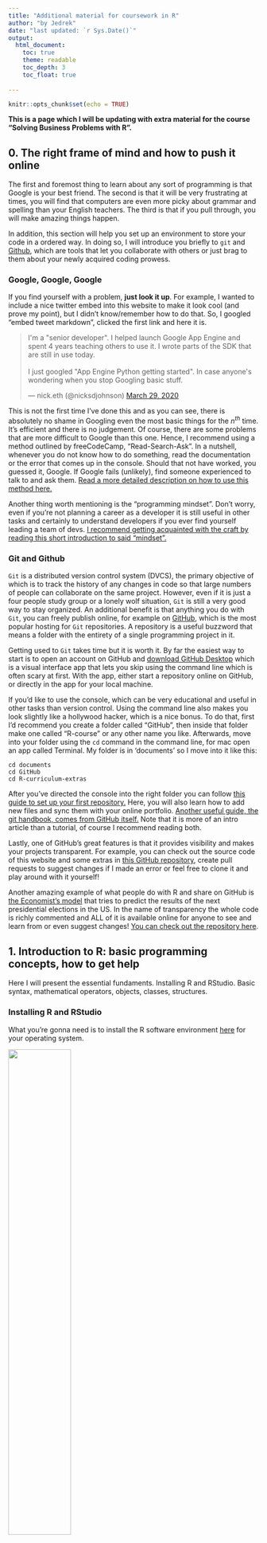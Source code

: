 ```yaml
---
title: "Additional material for coursework in R"
author: "by Jedrek"
date: "last updated: `r Sys.Date()`"
output: 
  html_document:
    toc: true 
    theme: readable
    toc_depth: 3
    toc_float: true
   
---
```


```r
knitr::opts_chunk$set(echo = TRUE)
```


**This is a page which I will be updating with extra material for the course "Solving Business Problems with R".**

## 0. The right frame of mind and how to push it online

The first and foremost thing to learn about any sort of programming is that Google is your best friend. The second is that it will be very frustrating at times, you will find that computers are even more picky about grammar and spelling than your English teachers. The third is that if you pull through, you will make amazing things happen. 

In addition, this section will help you set up an environment to store your code in a ordered way. In doing so, I will introduce you briefly to `git` and [Github](https://github.com/), which are tools that let you collaborate with others or just brag to them about your newly acquired coding prowess.

### Google, Google, Google

If you find yourself with a problem, __just look it up__. For example, I wanted to include a nice twitter embed into this website to make it look cool (and prove my point), but I didn't know/remember how to do that. So, I googled "embed tweet markdown", clicked the first link and here it is.

<blockquote class="twitter-tweet"><p lang="en" dir="ltr">I&#39;m a &quot;senior developer&quot;. I helped launch Google App Engine and spent 4 years teaching others to use it. I wrote parts of the SDK that are still in use today.<br><br>I just googled &quot;App Engine Python getting started&quot;. In case anyone&#39;s wondering when you stop Googling basic stuff.</p>&mdash; nick.eth (@nicksdjohnson) <a href="https://twitter.com/nicksdjohnson/status/1244133449323016197?ref_src=twsrc%5Etfw">March 29, 2020</a></blockquote> <script async src="https://platform.twitter.com/widgets.js" charset="utf-8"></script>

This is not the first time I've done this and as you can see, there is absolutely no shame in Googling even the most basic things for the $n^{th}$ time. It's efficient and there is no judgement. Of course, there are some problems that are more difficult to Google than this one. Hence, I recommend using a method outlined by freeCodeCamp, "Read-Search-Ask". In a nutshell, whenever you do not know how to do something, read the documentation or the error that comes up in the console. Should that not have worked, you guessed it, Google. If Google fails (unlikely), find someone experienced to talk to and ask them. [Read a more detailed description on how to use this method here.](https://www.freecodecamp.org/news/read-search-dont-be-afraid-to-ask-743a23c411b4/)

Another thing worth mentioning is the "programming mindset". Don't worry, even if you're not planning a career as a developer it is still useful in other tasks and certainly to understand developers if you ever find yourself leading a team of devs. [I recommend getting acquainted with the craft by reading this short introduction to said "mindset".](https://medium.com/@nam.huu.nguyen/so-you-want-to-learn-to-code-part-1-the-mindset-47aa27c1d341)

### Git and Github

`Git` is a distributed version control system (DVCS), the primary objective of which is to track the history of any changes in code so that large numbers of people can collaborate on the same project. However, even if it is just a four people study group or a lonely wolf situation, `Git` is still a very good way to stay organized. An additional benefit is that anything you do with `Git`, you can freely publish online, for example on [GitHub](https://github.com), which is the most popular hosting for `Git` repositories. A repository is a useful buzzword that means a folder with the entirety of a single programming project in it. 

Getting used to `Git` takes time but it is worth it. By far the easiest way to start is to open an account on GitHub and [download GitHub Desktop](https://desktop.github.com/) which is a visual interface app that lets you skip using the command line which is often scary at first. With the app, either start a repository online on GitHub, or directly in the app for your local machine.

If you'd like to use the console, which can be very educational and useful in other tasks than version control. Using the command line also makes you look slightly like a hollywood hacker, which is a nice bonus. To do that, first I'd recommend you create a folder called "GitHub", then inside that folder make one called "R-course" or any other name you like. Afterwards, move into your folder using the `cd` command in the command line, for mac open an app called Terminal. My folder is in 'documents' so I move into it like this:
```
cd documents 
cd GitHub
cd R-curriculum-extras
```
After you've directed the console into the right folder you can follow [this guide to set up your first repository.](https://www.freecodecamp.org/news/what-is-git-and-how-to-use-it-c341b049ae61/) Here, you will also learn how to add new files and sync them with your online portfolio. [Another useful guide, the git handbook, comes from GitHub itself.](https://guides.github.com/introduction/git-handbook/#github) Note that it is more of an intro article than a tutorial, of course I recommend reading both.

Lastly, one of GitHub's great features is that it provides visibility and makes your projects transparent. For example, you can check out the source code of this website and some extras in [this GitHub repository](https://github.com/jedrekmiecznikowski/R-curriculum-extras), create pull requests to suggest changes if I made an error or feel free to clone it and play around with it yourself! 

Another amazing example of what people do with R and share on GitHub is [the Economist's model](https://projects.economist.com/us-2020-forecast/president) that tries to predict the results of the next presidential elections in the US. In the name of transparency the whole code is richly commented and ALL of it is available online for anyone to see and learn from or even suggest changes! [You can check out the repository here](https://github.com/TheEconomist/us-potus-model).


## 1. Introduction to R: basic programming concepts, how to get help

Here I will present the essential fundaments. Installing R and RStudio. Basic syntax, mathematical operators, objects, classes, structures.

### Installing R and RStudio

What you're gonna need is to install the R software environment [here](https://mirrors.dotsrc.org/cran/) for your operating system.
  
![](https://eeecon.uibk.ac.at/~discdown/rprogramming/images/02/02_R_cran.jpg){width=50% height=50%}  
  
Click on the link to your OS and click on the latest version to install, for mac it's the latest .pkg file on top of the list (4.0.0)

Then install RStudio, which is an integrated development environment or [IDE](https://en.wikipedia.org/wiki/Integrated_development_environment). It is where you will spend most time with R, it has a welcoming layout and many functions that make R more accessible if you've only worked with graphical user interface tools for analyzing data, such as excel.  
To install RStudio, see https://rstudio.com/products/rstudio/download/#download for the free desktop version.

Once you've installed RStudio you should see something like this.  
  
![](images/RStudioIntro1.png)

In the panel called Console you can play around with what R can do. One of the most important things to do first is to install packages which will be usefull and/or necessary for solving the problems in this course and beyond. 

To install your first package, paste this into the console field specified on the screnshot:
```
install.packages("dplyr")
```
Once the package has been installed, to use it, we will need to load it to use it 
```
library(dplyr)
```

In any learning any programming language your best weapon is __documentation__. In R studio you can view it directly in the help window in the lower left corner. To call the documentation and find out more about a function or package simply add a question mark before the name and run it. For example, one of the two functions we've used so far is `library`, let's find out more about it. 

```
?library
```
![](images/RStudioIntro2.png)

The help box reveals all the useful information about the function, such as the description, the arguments the function takes, examples of use, related functions and the package the funtion comes from. In the case of `library`, the package is `{base}`, a related function is `require`, the description yields that the function 'loads and attaches packages', the arguments include for example `quietly`, which is a boolean that controls whether library prints out that the attaching of the package was successfull or not. Under 'Usage', you can also see the what are the default values of the arguments, for example, see that `quietly` has a default of `FALSE` so `library` will print to alert you of a successful attachment, unless you explicitly tell it not to: 
```
library(stargazer, quietly = TRUE) # I attach stargazer which is a package for latex tables
```  

If you prefer to learn through videos, here is a comprehensive intro covering the bases by "How to R". It explains the interface of RStudio and the basic capabilities and is very accessible.

<iframe width="560" height="315" src="https://www.youtube.com/embed/lVKMsaWju8w" frameborder="0"  allowfullscreen ></iframe>
  

### Basic programming concepts  

There is a plethora of resources online that explain the basics well.  
  
If you are someone who learns best by doing, I recommend the _swirl_ package, which is a built in learning experience in the R console. You can start it by installing the package, calling it and finally launching _swirl_. See the code below. (You can paste it directly into your console!) Once you launch, choose the R Programming course and start with "Basic Building Blocks".
```
install.packages("swirl") # install, you only need to do this once
library(swirl) # call
swirl() # launch
```
  
If you prefer to read, see [Chapter 4](https://r4ds.had.co.nz/workflow-basics.html) in the book by one of R's creators Hadley Wickham called "R for Data Science". Bear in mind that Wickham starts his book off with data visualisation, hence the exercise portion assumes that prerequisite. 
  
Lastly, if you're a viewer, the accessible option is a video by "How to R" which covers all the basics like using R as a calculator, assigning values and types of objects well, if slightly superficially. It is accessible, inviting and short.
  
<iframe width="560" height="315" src="https://www.youtube.com/embed/h_Nruq9-NQw" frameborder="0" allow="accelerometer; autoplay; encrypted-media; gyroscope; picture-in-picture" allowfullscreen></iframe>
  
For the student that wants to go deeper, I recommend a video from Berkeley's R bootcamp. It covers the same bases as the video above, but expands on them greatly. Contrary to the one above, it includes conceptual commentary, being a part of a lecture. What is particularly beneficial is that it does not brush over vectors and is very thorough with data structures. Unsurprisingly, it is also nearly three times the length of the previous one.
  
<iframe width="560" height="315" src="https://www.youtube.com/embed/CWrz8JJGKvI" frameborder="0" allow="accelerometer; autoplay; encrypted-media; gyroscope; picture-in-picture" allowfullscreen></iframe>
  
------
  
## 2. Question development

> *“There are no routine statistical questions, only questionable statistical routines.” — Sir David Cox*

To analyze any dataset you're being faced with in a business situation you will need to first understand it, and understanding comes through asking the right questions. In the later parts you will gain tools which will let you find answers. It is of utmost importance to ask the correct questions first. There is no routine that will let us do that with 100% accuracy, but there is a few good resources out there that teach good habits.
  
There are a few very basic functions that let us explore the data and are omitted in many tutorials. The first thing you must do when getting a dataset is to load it into R, most likely using `read.csv()`. Here, I am going to use the built-in `iris` dataset. But for now, I do not know anything about it. 

First, I would like to find out how does it look, by taking a look at the first couple of observations and the variables (columns), so essentially the "top of the table".

```r
head(iris)
```

Now, I have my very preliminary overview. It seems as though everything is in place, the variables are not confused with observations and the data looks to be parsed correctly. But what I still do not know is what are these variables and what do the observations represent. For that, I will use the `str()` and `summary()` functions. The first one stands for _structure_ and gives a compact overview on how many observations does the [data frame](https://www.tutorialspoint.com/r/r_data_frames.htm) have, and crucially the number of variables, their full names and type. `summary()` returns a table basic descriptive summaries of the data by variable. See the outputs for the `iris` dataset below.

```r
str(iris)
summary(iris)
```

You might also want to find out what's the _class_ of your data, because there are certain operations that are reserved for fx. data frames. To find out use, `class()`.  
Lastly, you might want to get a good old-fashioned look at the table just like you did back in your excel days. To open your data in a new "tab" in RStudio use `View()`. If you want to just look at one of the variables, for example the _Species_ from the `iris` dataset, you can use `View(iris$Species)`. For looking specific observations (rows), for example the second and fiftieth ones in the iris dataset, type in `View(iris[c(2,50),])`. Copy and paste the code below into your RStudio to try it out.
```
View(iris$Species) # open the Species column in a new tab
View(iris[c(2,50),]) # open the 2nd and 50th rows in a new tab
```
### EDA resources

Once again, "Data Science with R" offers a comprehensive explanation of the topic, with examples and exercises to offer. I strongly recommend to take a look at [Chapter 7](https://r4ds.had.co.nz/exploratory-data-analysis.html). The chapter is heavy on data visualisation which has not been covered yet, so a discaimer that not all the code will make sense nor should it. Alternatively, you may familiarize yourself with [Chapter 3](https://r4ds.had.co.nz/data-visualisation.html) and be ahead of the curve.  
The most important takeaway is understanding the two fundaments of EDA, variation and covariation.

If you learn better by watching, here is a video on univariate EDA, that explores the first fundament, variation. I recommend watching the videos in this section with an enhanced speed `1.25` or `1.5`.

<iframe width="560" height="315" src="https://www.youtube.com/embed/ONrGJF_8onw" frameborder="0" allow="accelerometer; autoplay; encrypted-media; gyroscope; picture-in-picture; fullscreen" ></iframe>

The second part on EDA from James Dayhuff deals with multivariate analysis, or as Wickham puts it, covariance.

<iframe width="560" height="315" src="https://www.youtube.com/embed/-tTJHRaPXxk" frameborder="0" allow="accelerometer; autoplay; encrypted-media; gyroscope; picture-in-picture" allowfullscreen></iframe>

Alternatively you can learn EDA directly in RStudio via the swirl package covered above. Enter the code below in you console and follow the prompts! (fair warning: includes a lot of visualisation!)
```
library(swirl)
install_course("Exploratory_Data_Analysis")
swirl()
```
## 3. Data: how to organize and clean up data

In this section we will explore how to work with datasets which are not perfect and need some 'cleaning' before they can be used for business purposes, like reporting. But, even if it _is_ clean you're gonna need to know how to organize it. 

You're gonna need to install a package of packages for that if you haven't already. As you might have guessed, it's `tidyverse`, your one-stop shop for getting started with manipulating data. Mind you, there is a _raging_ debate on whether to start with tidyverse or base R, and I do encourage you to check it out if you want to dig deeper. Both have their pros and cons, here, you are gonna learn the _tidyverse_ right away for faster results, but bear in mind that [there is another way.](https://github.com/matloff/TidyverseSkeptic).

Okay, now that that's out of the way, let's install the tidyverse.
```
install.packages('tidyverse')
library(tidyverse)
```
Having done that, see the cheatsheet below of the most important organizing functions and their purpose.
```
filter() # select only the rows that match your criteria
arrange() # sort the rows by one or more columns (or more complex)
select() # select only the columns you need
mutate() # add new columns, fx by making operations on the others
group_by() # groups the data frame to individual columns
summarise() # used with group_by to get summaries (mean, sum) for groups
```
Note that all the `dplyr` verbs do not change the original dataset, and if you use them _without_ assigning them to variables like this:
```
filter(iris, Species == "setosa") # filter only the flowers of 'setosa' species
```
We can now look at our `iris` dataset to see whether it has changed.
```
View(iris) # to op4n a tab with the dataset
str(iris$Species) # to see if we dropped any Species from the column
```
It's clearly remained whole. Therefore, whenever you use `dplyr` verbs remember to assign the new data frames to new variables, if you're gonna use them later. 


### dplyr resources

For a comprehensive cheatsheet with more verbs, look to the RStudio's materials on `dplyr`, which is the tidyverse package all these functions belong to. 

![](https://d33wubrfki0l68.cloudfront.net/db69c3d03699d395475d2ac14d64f611054fa9a4/e98f3/wp-content/uploads/2018/08/data-transformation.png)
[I suggest you bookmark it for future use. I did.](https://d33wubrfki0l68.cloudfront.net/db69c3d03699d395475d2ac14d64f611054fa9a4/e98f3/wp-content/uploads/2018/08/data-transformation.png)  

As always, I refer you to "R for Data Science", the material needed for understanding this section is [Chapter 5](https://r4ds.had.co.nz/transform.html) on Data Transformation.

The resource section of course also caters to the perpetual YouTube viewer, with Data School's intro do dplyr which covers all the bases accessibly. It also comes with a [website similar to the one you're on](https://rpubs.com/justmarkham/dplyr-tutorial), that makes it easier to follow along. Save time by watching this video with _1.25_ times the original speed :-)

<iframe width="560" height="315" src="https://www.youtube.com/embed/jWjqLW-u3hc" frameborder="0" allow="accelerometer; autoplay; encrypted-media; gyroscope; picture-in-picture" allowfullscreen></iframe>

## 4. Data collection, cleansing, merging of datasets

It might very well happen that you will need to do some legwork in order to start using your dataset for gathering insights. It is often said that data scientists spend up to 80% of their time cleaning data ([Dasu and Johnson 2003](https://onlinelibrary.wiley.com/doi/book/10.1002/0471448354)), which is important to keep in mind when practicing data science as well as managing a team of data scientists. An additional important note is that tidying refers to arranging datasets such that each variable is a column and each observation (or case) is a row ([Wickham, 2014](https://www.jstatsoft.org/article/view/v059i10)), data cleansing or cleaning has many definitions and can either refer to a general process of "transforming raw data into consistent data that can be analyzed"([de Jonge and van der Loo, 2013](https://cran.r-project.org/doc/contrib/de_Jonge+van_der_Loo-Introduction_to_data_cleaning_with_R.pdf)) or more specifically to removing/fixing duplicates, corrupted, incomplete data ([Müller and Freytag, 2003](http://www.dbis.informatik.hu-berlin.de/fileadmin/research/papers/techreports/2003-hub_ib_164-mueller.pdf)). This section will mostly deal with tidy data and later introduce merging of datasets. 

### Tidying data 

Most commononly encountered problems with data sets include:  

1. Observations are mixed with variables  
  + some of the rows should be columns or the other way around  
2. Multiple columns should be stored as one  
  + separate day, month, year  
3. One variable stores two or more pieces of data and should be split in two.  
  + two sentences separated in two  

And many more that are outlined and discussed in an [article on tidy data that can be found on CRAN](https://cran.r-project.org/web/packages/tidyr/vignettes/tidy-data.html). The article provides guidelines and solutions for frequently encountered problems as well as ready-made code chunks. 

For an even more detailed and theoretically comprehensive outlook on tidy data look to [chapter 12 of the book](https://r4ds.had.co.nz/tidy-data.html) and do the exercises. Should that not be enough, you can turn to [Hadley Wickham's academic article](https://www.jstatsoft.org/article/view/v059i10) in the Journal of Statistical software.

The most important functions are captured in the cheatsheet below, which you can [download here](https://rstudio.com/wp-content/uploads/2015/02/data-wrangling-cheatsheet.pdf).

![](images/Tidycheat.png)

In terms of video content, I'd recommend a pretty specific video cleaning a sales promotion dataset. It's straightforward but also quite a narrow example, it's only 23 minutes and the teacher is engaging, do give it a try.

<iframe width="560" height="315" src="https://www.youtube.com/embed/wisqb4BFmEY" frameborder="0" allow="accelerometer; autoplay; encrypted-media; gyroscope; picture-in-picture" allowfullscreen></iframe>
  
  
It showcases an important feature of this part of a data scientist's job. Namely, that all tidy datasets are the same, but all messy ones are messy in their own way, so there is a lot of extra non-routine work involved in figuring out exactly how to fix any specific case. That said, we're programming here, so once you've solved it and a new batch of data comes through next month, you can just run the same script on it or even have the machine do it for you every Monday. How cool is that? 

Very cool.

### Merging datasets

Sometimes when you're doing analysis you might collect your data from multiple sources and then put it together, for example sales data from multiple branches of the business that is being sent every week by managers to the data analysis team. Good news is you can very effectively use tidyverse for that purpose, bad news is that it often will require some work if the two datasets are not standardized in the same way. Therefore, what you want to do for each of them first is ensuring that they are all tidy and then merging them easily into a master data frame that will inherently also be tidy. In other words, if you add tidy and tidy together you get tidy. On the other hand, if you add messy and messy, you get a whole new kind of messy that can be very difficult to clean.

For a video introduction to merging, check out the webinar from RStudio itself, I recommend watching the whole thing for good fundaments of using dplyr and refreshing on some stuff already covered. The merging part begins at 41:50, see the embed below.

<iframe width="560" height="315" src="https://www.youtube.com/embed/y9KJmUGc8SE?start=2509" frameborder="0" allow="accelerometer; autoplay; encrypted-media; gyroscope; picture-in-picture" allowfullscreen></iframe>


## 5. Cluster analysis

The next topic to cover is the first one that deals more with math than it does with programming. Cluster analysis is finding subgroups of observations within a data set. Usually if we plot a few observations based on two variables, we can do this easily by "eyeballing" them, but computers can't. They don't know how many clusters to build or how to put them together. If we manage to teach them that, we can exceed the ability of our own eyes and include many more variables and have much better clusters. Cluster analysis is what computer scientists would call an "unsupervised learning method", because there is no response variable ("y") and the algorithm instead of predicting something, tries to find similarities in the existing data and group it. Incidentally, cluster analysis is also _probably_ your very first **machine learning** model, so that's one buzzword off the bucket list.

On a serious note, as you might already know, there are two most popular approaches to algorithmically solving the clustering problem, *k-means* and *hierarchical clustering*. In this section I will focus on what is probably the most popular one, *k-means*. ([Seif, 2018](https://towardsdatascience.com/the-5-clustering-algorithms-data-scientists-need-to-know-a36d136ef68))  
  
Now, as I stated before, it is more of a mathematical challenge than it is a programmatic one. Once one understood both of the methods and can apply one, R offers packages (e.g. `cluster`) with built in functions that combined form a ready-made recipe for performing cluster analysis. 
  
If you feel rusty on the theoretical side and would like to code along a more math-heavy example, I recommend [this article from the University of Cincinnati](https://uc-r.github.io/kmeans_clustering) (there are other great resources on the same page which are worth checking out).  
  
For fast results and an easy walk-through check out the Youtube video below. In the beginning it deals with important measures to take to prepare one's dataset for clustering and then dives straight into the hierarchical method to later emerge with a *k-means* around [14:45](https://youtu.be/5eDqRysaico?t=885).

<iframe width="560" height="315" src="https://www.youtube.com/embed/5eDqRysaico?start=885" frameborder="0" allow="accelerometer; autoplay; encrypted-media; gyroscope; picture-in-picture" allowfullscreen></iframe>

### K-means clustering example

You might recall the `iris` dataset we've talked about above. Let's try performing clustering on it and do a walk-through. First, if your machine doesn't have the packages, we better install them. PS we're also gonna use tidyverse but I assume by now it's all installed.

```
install.packages(c("cluster", "factoextra"))
```
We're also gonna load them once we're at it.
```r
library(tidyverse)
library(cluster)
library(factoextra)
```
Now we can get onto the first step which is loading our data which in this case is built-in. We'll assign it to a variable to store it and perform operations on it.
```r
df <- iris
```
Now, as you probably remember, `iris` has 5 variables, the first four are continuous and store information about widths and lengths of sepals and petals, the fifth is a categorical variable that stores species. The first step before doing clustering is often to plot any two continuous variables that we might suspect have an illustrative relationship and try to 'eyeball' the clusters. In this special case it would not be crazy to assume that clusters could be species of irises, therefore I will add a colour to see whether that's a reasonable assumption. I also add a `theme_bw`, because I can't stand the grey default of ggplots. Highly recommend.
```r
ggplot(data=iris, mapping = aes(y = Petal.Length, x = Petal.Width)) + 
  geom_point(mapping = aes(color = Species))+
  theme_bw()
```

Here we see that the Species mostly follow what we'd expect by eyeballing in terms of the Petals. This is of course a subjective exercise but if I were gonna cluster the flowers with my eyes based only on those two variables and without knowing about the Species, it'd look something like this. 
```r
ggplot(data=iris, mapping = aes(y = Petal.Length, x = Petal.Width)) + 
  geom_point(mapping = aes(color = Species)) +
  geom_point(data=iris[iris$Petal.Width<0.75,],
             pch=21, fill=NA, size=3, colour="red", stroke=1) +
  geom_point(data=iris[iris$Petal.Width>0.75&iris$Petal.Width<1.75,],
             pch=21, fill=NA, size=3, colour="green", stroke=1) +
  geom_point(data=iris[iris$Petal.Width>1.75,],
             pch=21, fill=NA, size=3, colour="blue", stroke=1) + 
  theme_bw()
```
  
As you can see it's mostly the same as the Species, apart from some Virginica and Versicolor tension there where some blue points get encircled by the green cluster. Eyeballing is a good exercise to have an idea about the dataset and how many clusters do we expect there to be. Now, we want to see how the computer tackles this task based on 4 continuous variables, (we can only effectively eyeball 2 at once). How many clusters will our k-means have and how will they look like? Let's find out. 

First, we need to prepare the data set, df we set above for analysis. For that I will remove any categorical variables, Species, which is the fifth column of our dataframe. Then, we need to _standardize_ the other metrics so that they have a mean of 0 and a standard deviation of around 1. The `scale` function takes care of that by centering and scaling.
```r
df <- scale(df[,-5])
```
Now we have to compute the distance between our observations, for which we'll use the `factoextra` package. `get_dist` automatically computes said distance for us, with the default being the standard Euclidian version $\begin{equation} d_{euc}(x,y) = \sqrt{\sum_{i=1}^n(x_i - y_i)^2}\end{equation}$. That's the one we will use, but be advised that [other distance metrics exist](https://www.datanovia.com/en/lessons/clustering-distance-measures/). After that we will visualise said distances on a heatmap.
```r
distance <- get_dist(df)
fviz_dist(distance,show_labels = FALSE)
```

This visualisation yields that there are large differences between flowers in this dataset (purple) and there are also a fair amount of these that appear to be a part of the same cluster (red). I don't show the labels of the observations, because individual flowers have no meaningful names, but it is a perfectly sound thing to do with fewer observations that have meaningful labels, e.g. EU countries.

Now that we know clusters exist, we have to determine the number of clusters (k) to use the k-means algorithm for clustering. We'll use what's called, the elbow method to visualise the within clusters sum of squares, WSS, for different numbers of clusters, k. 

```r
set.seed(123)
wss <- 1 #placeholder
for (i in 1:10) wss[i] <- sum(kmeans(df, centers=i)$withinss)
ggplot(mapping = aes(1:10, wss))+
  geom_point()+
  geom_line()+
  scale_x_continuous(name = "Number of clusters", breaks = seq(0,11,1))+
  scale_y_continuous(name = "Within cluster sum of squares")+
  theme_bw()
print(wss,digits = 0)
```
This is somewhat of a complicated set of commands, so let's go through them one by one. First, we set seed so that the kmeans algorithm that we will run will come at the same result every time we run this code, because there is some randomness to the wss value for clusters. Then we define _wss_ as the sum of squares variation for values of k from 1 to 10 and then we plot it for values of k. Notice that when the `kmeans` function's argument `centers` effectively means k, number of clusters.     
Lastly, we look for the "bend" or "elbow" in the data - the point where adding more clusters does not monumentally decrease _wss_. Here it seems to be 3 or 4. Having the benefit of knowing about there being three Species, I will choose 3 going forward, but it's close, as you can see both based on the plot and the printout of _wss_ values. 

You can also use the function built-in the `factoextra` package, that does the same thing but in a less customizable fashion and without letting you know what calculation is going on in the background. Its arguments are the normalized dataset `df`, algorithm  `kmeans` and method `"wss"`.
```r
fviz_nbclust(df, kmeans, method = "wss")
```

Now that we've determined using the elbow method that the appropriate number of clusters is 3, we can see how does the algorithm divide them based on all four variables. We visualise the results using the function `fviz_cluster` which does that neatly for us. 
```r
iris_cluster_3 <- kmeans(df,centers = 3, nstart = 25)
fviz_cluster(iris_cluster_3,data=df,ggtheme = theme_bw())
```
  
Here we have the clusters visualised over the principal dimensions that contributed to variability the most. Although this looks good we might be interested in how that does compare to our initial plotting of the flowers based on Petal lengths and widths by Species. It is also interesting to see whether the Species are the clusters.

```r
iris_clustered <- iris %>% mutate(cluster = iris_cluster_3$cluster)
ggplot(data = iris_clustered, aes(Petal.Width,Petal.Length)) + 
  geom_point(mapping = aes(color = Species)) +
  geom_point(data=iris_clustered[iris_clustered$cluster==1,],
             pch=21, fill=NA, size=3, colour="red", stroke=1) +
  geom_point(data=iris_clustered[iris_clustered$cluster==2,],
             pch=21, fill=NA, size=3, colour="green", stroke=1) +
  geom_point(data=iris_clustered[iris_clustered$cluster==3,],
             pch=21, fill=NA, size=3, colour="blue", stroke=1) + 
  theme_bw()

```
  
Based on this we can see that the algorithm has mostly correctly clustered the flowers into Species, and that setosa is much different from the other two which have some overlap. Bear in mind that the computer has not only considered the petals which I visualised here but also the other two variables in making the clustering decision. 

As a last note, we might want to investigate exactly how correctly the flowers were clustered.
```r
table(iris_clustered$Species,iris_clustered$cluster)
```
Now that we have the table we can calculate the number of correctly clustered flowers and the success ratio. 
$$ rate_{success} = \frac{successes}{nrow(iris)} = \frac{50+39+36}{150} \approx 83.3\% $$
It looks like our clustering was about 83% correct. Of course most of the time we're not gonna have such a neat measure of success as with the flowers example but it well illustrates that clustering is effective and useful. What if the species classification was lost from the data?

## 6. Regression analysis

You've probably heard of modeling before, it seems that nowadays everyone is answering all questions they have with _fitting a model_, _modeling a relationship_ or simply trying to _predict the sales_. Well the days of being left out of this conversation are over and we're now going to start modeling ourselves. We're gonna start with a detailed walk-through of a simple linear model and then go onto a multiple regression.

### Simple linear regression

The first type of regression we'll tackle is, well, simple. It is going to try and model the relationship between two variables, one _dependent_ and one _independent_, which also gets called _explanatory_ or a _predictor_. So, first we have to determine whether there is any ground to assume that a relationship between two variables exists, that they are _correlated_. Note that we do not require one to be _caused_ by the other. Although that might be the case, the general rule is:
  
> Correlation does not imply causation!

So let's say we are interested in whether there is a relationship between sales of a company and the advertising budget, specifically how and if the budget can affect the sales. Hence sales will be our _dependent_ variable and advertising budget will be our _independent_ variable. See the sample regression line:
$$\begin{equation}
\hat{Sales}_i = \hat{\beta}_0 + \hat{\beta}_1 {Budget}_i + \hat{\epsilon}_i
\end{equation}$$

I got the dataset `marketing` from a package called `datarium`. It has a default of 4 variables, 3 that represent budgets for different advertising media and one for sales. Because we're doing a simple regression, I will create a new column, `marketing$Budget`, that stores the total advertising budget. Then we can inspect whether there is grounds to think that a relationship exists. Then I perform a regression using the `lm` function and store it in a variable `marketing_model`. Notice the syntax of `lm` is `lm(dependent ~ independent, data)`.
```r
library(datarium)
marketing_df <- marketing %>% mutate(budget = rowSums(marketing[,1:3]))
ggplot(marketing_df,aes(budget,sales))+
  geom_point() + stat_smooth(method = lm, se = 0) + theme_bw()
marketing_model <- lm(sales ~ budget, marketing_df)
```
  
Later a very important step before we can start using the model we built in the last line is checking the *assumptions* of our chosen technique - simple linear regression. R makes it very easy with the built in `plot` function that gives us the four plots we need. [Read more about assumptions here.](http://people.duke.edu/~rnau/testing.htm)
```r
par(mfrow = c(2, 2)) #show plots next to each other 2x2
plot(marketing_model)
```
  
Based on the first plot, we can declare that there is indeed a linear relationship between the two variables because the residuals are evenly distributed around subsequent fitted values. You can easily examine that by looking at the red line, if it sticks to 0, there is no problem. Due to fewer observations towards the higher Sales values the relationship shifts slightly.   
The second plot shows us quite clearly that the vast majority of residuals are normally distributed.  
The third plot shows no clear pattern of variance which is desirable.However, it is not an ideal situation in which the red line would be entirely horizontal, indicating equal spread of variance along the values of $y$. 
On the fourth plot, influtential points are shown, although there is no reason to assume that any outliers need to be removed, especially since linear regression is a robust method. [You can read more here.](https://www.jstor.org/stable/2286747?seq=1#metadata_info_tab_contents)
The last assumption of the regression is independence of residuals, we can assume that the entries in this dataset are independent of one another if it is different companies. However, the documentation of the dataset does not shed light on this.

Now, that we got assumptions out of the way, and they all seem to be satisfied we can examine our model, it's significance and how much of the variance it explains.
```r
summary(marketing_model)
```
Additionally, let's look at the mathematical representation of the model:
$$\begin{equation}
\hat{Sales}_i = 5.0916 + 0.0487 {Budget}_i + \hat{\epsilon}_i
\end{equation}$$
Looking at the p-values of the coefficients (all under 0.001) and the R-squared, we can confidently fail to reject the hypothesis that advertising budget has no effect on Sales. Our model's R-squared yields that the budget explains around 75% of the variation, which is remarkably high. We can read the model's _budget_ coefficient as 'For each 1000 USD spent on advertising, approximately 48.7 USD returns in form of sales'. That's not terribly efficient, but maybe the companies are in the process of building a customer base and therefore spend a lot on creating awareness. Remember that there is also the intercept which on its own should not be interpreted, but will be adding 5000 USD to a predicted _Sales_ value. This model is of course not perfect and there is other possible pitfalls such as the [ommitted variable bias](http://hedibert.org/wp-content/uploads/2016/09/Bias-omittedvariable.pdf).

Additionally, the summary of the model output in R is explained in StatQuest's short video.

<iframe width="560" height="315" src="https://www.youtube.com/embed/u1cc1r_Y7M0" frameborder="0" allow="accelerometer; autoplay; encrypted-media; gyroscope; picture-in-picture" allowfullscreen></iframe>

### Multiple regression

Let's say your boss looks at the report of your results from the previous section and e-mails you that he'd like to know which of the media mix is most efficient in impacting the sales based on the data. There, you're looking at a multiple regression problem, with one dependent variable, same as before, _Sales_, and three independent variables, budgets of the three channels your company advertises through, _youtube_, _facebook_ and _newspaper_. First, you write out the model:
$$\begin{equation}
\hat{Sales}_i = \hat{\beta}_0 + \hat{\beta}_1 {youtube}_i + \hat{\beta}_2 {facebook}_i + \hat{\beta}_3 {newspaper}_i + \hat{\epsilon}_i
\end{equation}$$
Then you dive straight into R.
```r
marketing_model_multiple <- lm(sales ~ youtube + facebook + newspaper, marketing_df)
```
Then the discussion of assumptions should follow, but seeing as we've discussed them in detail above, I will only focus on the one assumption that occurs in a multple regression and does not in a simple linear. Said assumption is independence of variables, or lack of multicollinearity. There are several ways of invetigating that, I will use a simple correlation plot, but you may also want to [watch the VIF method](https://www.youtube.com/watch?v=I4z3yjoEADY). 
```r
library(corrplot)
corrplot(cor(marketing_df[,c(1:3)]), method = "circle")
```
  
Here we see that there is some multicollinearity, especially between facebook and newspaper, which is over 0.35. Multicollinearity could result in bloated standard errors and in turn, larger p-values for the two variables. Although it is worth noting that it does not affect the overall model fit, so R-squared or F does not get distorted. Additionally, as a rule of thumb, any correlation between the variables $r\leqslant0.9$, [should not be worrying](https://stats.stackexchange.com/questions/100175/when-can-we-speak-of-collinearity), so we can safely proceed. Let's draw up the summary of the model then:
```r
summary(marketing_model_multiple)
```
Newspaper looks to be highly insignificant, therefore we can safely drop it and run a restricted version of the model.
```r
summary(lm(sales ~ youtube + facebook, marketing_df))
```
$$\begin{equation}
\hat{Sales}_i = 3.5053 + 0.0458 {youtube}_i + 0.1880 {facebook}_i + \hat{\epsilon}_i
\end{equation}$$

We can quickly determine that this model is better at capturing the variation in _Sales_, than the previous simple linear one, because of the higher R-squared, lower RSE and higher F-statistic. The coefficients next to the independent variables can be interpreted as such, 'For each 1000USD spent on YouTube advertising, sales rise by 45.8USD. Analogically for Facebook adverts, sales rise by 188USD'. Now you can present the results to your boss, which _indicate_ that Facebook is the most efficient medium, while it couldn't be rejected that newspaper budget has no influence over sales. You might also want to add that possibly there are other variables that you don't have access to in play, so he should ask other people in the company for input before pulling all the money from the local newspaper to invest it in Facebook ads. 

If you'd like watch a video on a different multiple regression example in R, I recommend the one below.

<iframe width="560" height="315" src="https://www.youtube.com/embed/S-zKhFr91Tg" frameborder="0" allow="accelerometer; autoplay; encrypted-media; gyroscope; picture-in-picture" allowfullscreen></iframe>

Additionally, if you're interested in how to use R to model, with a much broader set of tools, as always, [I refer you to Hadley's book](https://r4ds.had.co.nz/model-basics.html).

## 7. Noisy data pt. 1

In this section we take a step back from modeling and analyze the distribution of our data. Before we largely assumed that it's [normally distributed](https://www3.nd.edu/~rwilliam/stats1/x21.pdf), now we are going to investigate whether that assumption was a warranted one. 

### Q-Q plot

One of the best ways to see if some univariate data (one variable/column) matches a certain distribution is drawing up a quantile-quantile plot. [If you'd like to brush up on what a quantile is, you can do so here.](https://www.youtube.com/watch?v=IFKQLDmRK0Y) The Q-Q plots the quantiles of your sample on the y axis and the theoretical quantiles, for example from the normal distribution on the x axis. Then if the plotted quantiles ('circles' on the graph) fall on a linear function that means that the distribution of the variable comes approximately from some theoretical distribution. In this part we're going to focus on checking if our distributions are normal.

Consider the marketing data from the previous sections. Suppose we wanted to check whether the mean of budgets for Newspaper and Facebook channels is the same. To check that on a 95% significance level we want to perform a t-test. One of the assumptions is that the variables are normally distributed. Let's use a Q-Q plot to verify that visually.

```r
par(mfrow = c(1,2))
qqnorm(marketing$facebook)
qqline(marketing$facebook, col = 2)
qqnorm(marketing$newspaper)
qqline(marketing$newspaper, col = 2)
```


Based on these plots, we can see that most of the values (quantiles) of the variables do follow a normal distribution but for the lowest and highest. To the naked eye it looks as though the assumption is mostly correct. However, R is a statistical software and we're always talking about tests, so is it possible to test for normality to be _sure_ (on a 95% level, of course)? 

### Testing for normality

Yes indeed, there is a couple of those tests, but the most popular one is called is the Shapiro-Wilk test. In R, we can easily do it using the built-in `stats` package's `shapiro.test` function. I hope apologies to Wilk have been made.

```r
shapiro.test(marketing$facebook)
shapiro.test(marketing$newspaper)
```

The results of the test yield that the null hypothesis, which is "the data belongs to a normal distribution", is rejected for both of the variables. Therefore, we technically cannot assume normality based on the Shapiro-Wilk test, even though it looked promising on the QQ-plot. In both of the distributions we can observe what is called "heavy tails", as in more extreme points than we'd expect in a normal distribution. [Read more about interpreting QQ plots here.](https://data.library.virginia.edu/understanding-q-q-plots/) 

Lastly, be wary that there is [an argument for normality testing being 'essentially useless'](https://stats.stackexchange.com/questions/2492/is-normality-testing-essentially-useless), especially for bigger sample sizes. 




## 8. Noisy data pt. 2

In this section we will introduce methods of making our data more normal and some non-parametric tests.

### Transform data for normality

There are several ways to transform data to make it fit the normal distribution better. The easiest, most straightforward ways are _logarithm_, _square-root_ and _reciprocity_. Incidentally, these are also the most wide-spread. [Read more about 'simple' transformations here.](https://fmwww.bc.edu/repec/bocode/t/transint.html)

It's easy to implement those transformations in R, here we will also visualise a QQ plot to try and assess whether we've improved the distribution of `facebook` from previous examples.

```r
par(mfrow = c(1,3))
qqnorm(log10(marketing$facebook+1), main = "Q-Q (log transformation)")
qqline(log10(marketing$facebook), col = 2)
qqnorm(sqrt(marketing$facebook), main = "Q-Q (square-root transformation)")
qqline(sqrt(marketing$facebook), col = 2)
qqnorm(1/(marketing$facebook+1), main = "Q-Q (reciprocity transformation)")
qqline(1/(marketing$facebook+1), col = 2)
```

As we can see on the QQ plots, neither of the transformations improved the distribution's likeness to the Gaussian curve. Therefore, we might look to some more complex transformations such as the _Box-Cox_ transformation, _Yeo-Johnson_ and more. Those methods are much more difficult to interpret and implement. I recommend reading [this CRAN vignette](https://cran.r-project.org/web/packages/bestNormalize/vignettes/bestNormalize.html) about the `bestNormalize` package designed for picking the best method and using the methods with the `MASS` package. 

### Non-parametric methods

Another approach to having a non-normally distributed data is changint the statistical method of testing rather than trying to "normalize" the data which clearly isn't. Such statistical methods are called _non-parametric_, because they do _not_ estimate the parameters assuming a distribution. 

Some of the most popular tests you might come across are: Mann-Whitney U, Wilcoxon Signed Rank, Kruskal Wallis, and Friedman tests. [For an R guideline, click here.](https://www.statmethods.net/stats/nonparametric.html)

In our example, what we wanted to do in the first place was compare the means of two numeric variables, `facebook` and `newspaper` using a t-test. Since, we've found out that our variables are not normally distributed, tried some basic transformations which did not improve the fit. Therefore, we will use a non-parametric alternative, an _independent 2-group Mann-Whitney U Test_, also called a _Wilcoxon rank sum_. The only assumption is that our data is independent and randomly drawn. As we discussed earlier, this is true if our data is all for different randomly drawn companies and not the same one over time. We have no reason to assume otherwise, although the documentation is not clear.
```r
wilcox.test(marketing$newspaper,marketing$facebook, conf.int = TRUE)
```
$P-value < 0.05$, therefore we reject the null hypothesis that the mean budgets for the two media are the same. In fact, we find that facebook budgets are higher by approximately between USD 2,000 and 10,000 (remember that our data is in thousands) on a 95% confidence level. 

For a video featuring a non-parametric test for different data in R, check out the one below.

<iframe width="560" height="315" src="https://www.youtube.com/embed/LuWjx0_-VW0" frameborder="0" allow="accelerometer; autoplay; encrypted-media; gyroscope; picture-in-picture" allowfullscreen></iframe>
  
## 9. Data visualisation

It seems that we have already used data visualisation extensively for other tasks without ever talking about data visualisation. So, I will assume that you already have some practical experience with graphing but need a general explanation to start creating your own plots without problem. 

The tool we are going to use is `ggplot2` by Hadley Wickham which is based on the _Grammar of Graphics_, developed by Leland Wilkinson. In it, each individual component of a plot is organized into _layers_ which is how ggplots are usually built, with the base `ggplot` function and added (`+`) layers that put geometric objects on the graph, such as `geoms` (e.g. `geom_point` which adds scattered points). Below I give you the general recipe for a ggplot.  
```
ggplot(data = <DATA>) + 
  <GEOM_FUNCTION>(
     mapping = aes(<MAPPINGS>),
     stat = <STAT>, 
     position = <POSITION>) +
  <COORDINATE_FUNCTION> +
  <FACET_FUNCTION> +
  <THEME>
```
No one can explain ggplot better than its creator, so I really really encourage you to read the chapter in the book by, you guessed it, Hadley Wickham. [Jump to chapter 3 here](https://r4ds.had.co.nz/data-visualisation.html). 

Another brilliant reading is "Data visualization: A practical introduction" by Kieran Healy which you might know from lectures. Assuming that you're already familiar with the basics of how to get around in R, I'd suggest starting at [Chapter 3](https://socviz.co/makeplot.html#makeplot) and going as far as possible.

Not instead, but as an addition, before or after reading, you can check out a Data Science Dojo webinar on ggplot. The speaker analyzes a famous dataset about titanic. It features, bar, box and and density plots alongside histograms. It also handles faceting, proper theme and labelling. I embedded the webinar below. It may seem a tad long but the proper R section begins around the 26th minute and 1.25 speed is encouraged. The R file for the session is [here](https://code.datasciencedojo.com/datasciencedojo/tutorials/blob/master/Introduction%20to%20Data%20Visualization%20with%20R%20and%20ggplot2/Data%20Visualization%20with%20ggplot2.R) and the csv can be downloaded [here](https://www.kaggle.com/hesh97/titanicdataset-traincsv).

<iframe width="560" height="315" src="https://www.youtube.com/embed/49fADBfcDD4?start=1615" frameborder="0" allow="accelerometer; autoplay; encrypted-media; gyroscope; picture-in-picture" allowfullscreen></iframe>

If you want to see examples of some more complicated plots, I recommend checking out [these resources](http://uc-r.github.io/ggplot) from the University of Cincinnati. The first introductory section is somewhat reduntant with the book, but others present some very cool and advanced ideas for visualising many variables at once.

It can be overwhelming looking at all these plots and webinar makers that seem to know the grammar of graphics like the grammar of English or better. Well, fear not, nobody is required to remember any of this by heart, and many don't. [Cheatsheets are not only allowed, but even encouraged.](https://rstudio.com/wp-content/uploads/2015/03/ggplot2-cheatsheet.pdf).

![](images/Ggplotcheat.png)

Ggplot2 is incredibly powerful and once you master it, truly beautiful things happen. I leave you with a visualisation of `diamonds`, with 4 variables at once, and yet quite readable. Color is classified alphabetically from D (best) to J (worst). The facets refer to the cut quality.
  
```r
ggplot(diamonds,
       aes(x = carat,
           y = price)) +
  geom_point(aes(colour = color),
             alpha = 0.5,
             size = 0.5) +
  scale_color_brewer(palette = "PRGn") +
  geom_smooth(se = FALSE,
              linetype = "dashed",
              colour = "black",
              size = 0.4) +
  facet_wrap(~cut) +
  theme_minimal() +
  labs(y = "price (USD)")

```
  

## 10. Predictions
  
  
TBD
  
  
## 11. Result reporting
  
  
TBD
  
  
## 12. Result presentation
  
  
TBD
  
  

